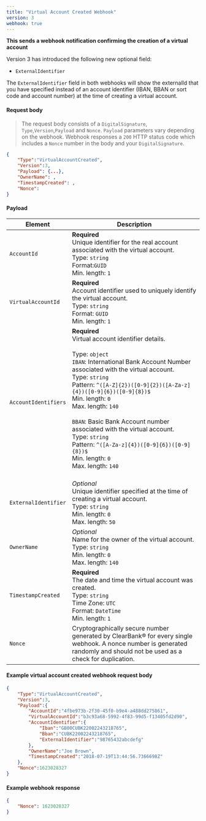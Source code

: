 ```yaml
---
title: "Virtual Account Created Webhook"
version: 3
webhook: true
---
```


**This sends a webhook notification confirming the creation of a virtual account**

Version 3 has introduced the following new optional field:

- `ExternalIdentifier`

The `ExternalIdentifier` field in both webhooks will show the externalId that you have specified instead of an account identifier (IBAN, BBAN or sort code and account number) at the time of creating a virtual account.

#### Request body

> The request body consists of a `DigitalSignature`, `Type`,`Version`,`Payload` and `Nonce`. `Payload` parameters vary depending on the webhook. Webhook responses a `200` HTTP status code which includes a `Nonce` number in the body and your `DigitalSignature`.

```json
{
    "Type":"VirtualAccountCreated",
    "Version":3,
    "Payload": {...},
    "OwnerName": ,
    "TimestampCreated": ,
    "Nonce":
}
```

#### Payload
| Element              | Description                                                                                                                                                                                                                                                                                                                                                                                                                                                                                                                                      |
|----------------------|--------------------------------------------------------------------------------------------------------------------------------------------------------------------------------------------------------------------------------------------------------------------------------------------------------------------------------------------------------------------------------------------------------------------------------------------------------------------------------------------------------------------------------------------------|
| `AccountId`          | **Required**<br /> Unique identifier for the real account associated with the virtual account. <br/> Type: `string`<br /> Format:`GUID`<br /> Min. length: `1`                                                                                                                                                                                                                                                                                                                                                                                   |
| `VirtualAccountId`   | **Required**<br /> Account identifier used to uniquely identify the virtual account.<br /> Type: `string`<br /> Format: `GUID`<br /> Min. length: `1`                                                                                                                                                                                                                                                                                                                                                                                            |
| `AccountIdentifiers` | **Required**<br /> Virtual account identifier details.<br /> <br /> Type: `object`<br />  `IBAN`: International Bank Account Number associated with the virtual account.<br /> Type: `string`<br /> Pattern: `^([A-Z]{2})([0-9]{2})([A-Za-z]{4})([0-9]{6})([0-9]{8})$`<br /> Min. length: `0`<br /> Max. length: `140`<br /><br /> `BBAN`: Basic Bank Account number associated with the virtual account.<br/> Type: `string`<br />  Pattern: `^([A-Za-z]{4})([0-9]{6})([0-9]{8})$`<br /> Min. length: `0`<br />  Max. length: `140`<br /><br /> |
| `ExternalIdentifier` | *Optional*<br /> Unique identifier specified at the time of creating a virtual account.<br /> Type: `string`<br /> Min. length: `0`<br /> Max. length: `50`                                                                                                                                                                                                                                                                                                                                                                                      |
| `OwnerName`          | *Optional*<br /> Name for the owner of the virtual account.<br /> Type: `string`<br /> Min. length: `0`<br /> Max. length: `140`                                                                                                                                                                                                                                                                                                                                                                                                                 |
| `TimestampCreated`   | **Required**<br /> The date and time the virtual account was created.<br /> Type: `string`<br /> Time Zone: `UTC`<br /> Format: `DateTime`<br /> Min. length: `1`                                                                                                                                                                                                                                                                                                                                                                                |
| `Nonce`              | Cryptographically secure number generated by ClearBank® for every single webhook. A nonce number is generated randomly and should not be used as a check for duplication.                                                                                                                                                                                                                                                                                                                                                                        |

#### Example virtual account created webhook request body

```json
{
    "Type":"VirtualAccountCreated",
    "Version":3,
    "Payload":{
        "AccountId":"4fbe973b-2f30-45f0-b9e4-a488dd275861",
        "VirtualAccountId":"b3c93a68-5992-4f83-99d5-f13405fd2d90",
        "AccountIdentifier":{
            "Iban":"GB00CUBK22002243218765",
            "Bban":"CUBK22002243218765",
            "ExternalIdentifier":"98765432abcdefg"
        },
        "OwnerName":"Joe Brown",
        "TimestampCreated":"2018-07-19T13:44:56.7366698Z"
    },
    "Nonce":1623028327
}
```

#### Example webhook response

```json
{
    "Nonce": 1623028327
}
```
